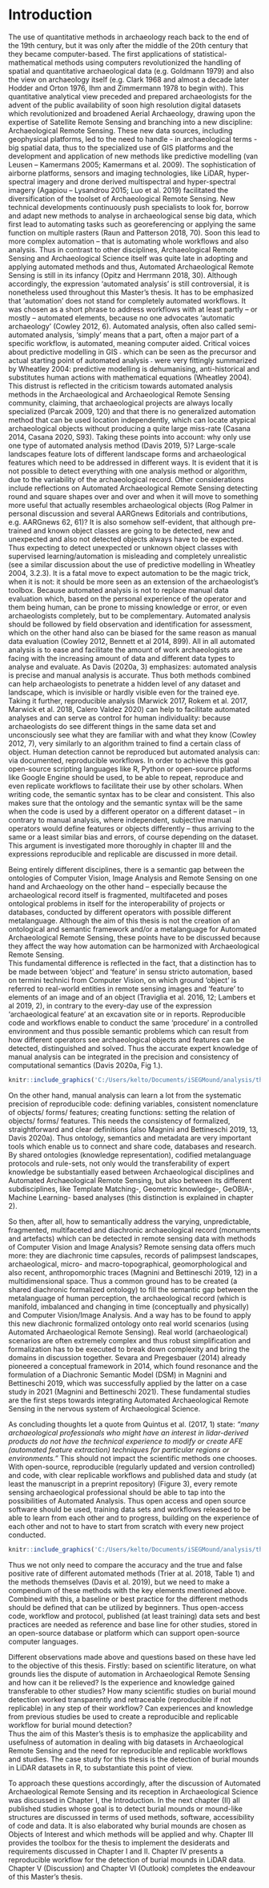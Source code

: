 # Introduction

The use of quantitative methods in archaeology reach back to the end of the 19th century, but it was only after the middle of the 20th century that they became computer-based. The first applications of statistical-mathematical methods using computers revolutionized the handling of spatial and quantitative archaeological data (e.g. Goldmann 1979) and also the view on archaeology itself (e.g. Clark 1968 and almost a decade later Hodder and Orton 1976, Ihm and Zimmermann 1978 to begin with). This quantitative analytical view preceded and prepared archaeologists for the advent of the public availability of soon high resolution digital datasets which revolutionized and broadened Aerial Archaeology, drawing upon the expertise of Satellite Remote Sensing and branching into a new discipline: Archaeological Remote Sensing. These new data sources, including geophysical platforms, led to the need to handle - in archaeological terms - big spatial data, thus to the specialized use of GIS platforms and the development and application of new methods like predictive modelling (van Leusen – Kamermans 2005; Kamermans et al. 2009). The sophistication of airborne platforms, sensors and imaging technologies, like LiDAR, hyper-spectral imagery and drone derived multispectral and hyper-spectral imagery (Agapiou – Lysandrou 2015; Luo et al.  2019) facilitated the diversification of the toolset of Archaeological Remote Sensing.
New technical developments continuously push specialists to look for, borrow and adapt new methods to analyse in archaeological sense big data, which first lead to automating tasks such as georeferencing or applying the same function on multiple rasters (Raun and Patterson 2018, 70). Soon this lead to more complex automation – that is automating whole workflows and also analysis. 
Thus in contrast to other disciplines, Archaeological Remote Sensing and Archaeological Science itself was quite late in adopting and applying automated methods and thus, Automated Archaeological Remote Sensing is still in its infancy (Opitz and Herrmann 2018, 30). Although accordingly, the expression ‘automated analysis’ is still controversial, it is nonetheless used throughout this Master’s thesis. It has to be emphasized that ‘automation’ does not stand for completely automated workflows. It was chosen as a short phrase to address workflows with at least partly – or mostly – automated elements, because no one advocates ‘automatic archaeology' (Cowley 2012, 6). Automated analysis, often also called semi-automated analysis, ‘simply’ means that a part, often a major part of a specific workflow, is automated, meaning computer aided. 
Critical voices about predictive modelling in GIS ˗ which can be seen as the precursor and actual starting point of automated analysis ˗ were very fittingly summarized by Wheatley 2004: predictive modelling is dehumanising, anti-historical and substitutes human actions with mathematical equations (Wheatley 2004). This distrust is reflected in the criticism towards automated analysis methods in the Archaeological and Archaeological Remote Sensing community, claiming, that archaeological projects are always locally specialized (Parcak 2009, 120) and that there is no generalized automation method that can be used location independently, which can locate atypical archaeological objects without producing a quite large miss-rate (Casana 2014, Casana 2020, S93). Taking these points into account: why only use one type of automated analysis method (Davis 2019, 5)? Large-scale landscapes feature lots of different landscape forms and archaeological features which  need to be addressed in different ways. It is evident that it is not possible to detect everything with one analysis method or algorithm, due to the variability of the archaeological record. Other considerations include reflections on Automated Archaeological Remote Sensing detecting round and square shapes over and over and when it will move to something more useful that actually resembles archaeological objects (Rog Palmer in personal discussion and several AARGnews Editorials and contributions, e.g. AARGnews 62, 61)? 
It is also somehow self-evident, that although pre-trained and known object classes are going to be detected, new and unexpected and also not detected objects always have to be expected. Thus expecting to detect unexpected or unknown object classes with supervised learning/automation is misleading and completely unrealistic (see a similar discussion about the use of predictive modelling in Wheatley 2004, 3.2.3). It is a fatal move to expect automation to be the magic trick, when it is not: it should be more seen as an extension of the archaeologist’s toolbox. Because automated analysis is not to replace manual data evaluation which, based on the personal experience of the operator and them being human, can be prone to missing knowledge or error, or even archaeologists completely, but to be complementary. Automated analysis should be followed by field observation and identification for assessment, which on the other hand also can be biased for the same reason as manual data evaluation (Cowley 2012, Bennett et al 2014, 899). All in all automated analysis is to ease and facilitate the amount of work archaeologists are facing with the increasing amount of data and different data types to analyse and evaluate. As Davis (2020a, 3) emphasizes: automated analysis is precise and manual analysis is accurate. Thus both methods combined can help archaeologists to penetrate a hidden level of any dataset and landscape, which is invisible or hardly visible even for the trained eye.
Taking it further, reproducible analysis (Marwick 2017, Rokem et al. 2017, Marwick et al. 2018, Calero Valdez 2020) can help to facilitate automated analyses and can serve as control for human individuality: because archaeologists do see different things in the same data set and unconsciously see what they are familiar with and what they know (Cowley 2012, 7), very similarly to an algorithm trained to find a certain class of object. Human detection cannot be reproduced but automated analysis can: via documented, reproducible workflows. In order to achieve this goal open-source scripting languages like R, Python or open-source platforms like Google Engine should be used, to be able  to repeat, reproduce and even replicate workflows to facilitate their use by other scholars. When writing code, the semantic syntax has to be clear and consistent. This also makes sure that the ontology and the semantic syntax will be the same when the code is used by a different operator on a different dataset – in contrary to manual analysis, where independent, subjective manual operators would define features or objects differently – thus arriving to the same or a least similar bias and errors, of course depending on the dataset. This argument is investigated more thoroughly in chapter III and the expressions reproducible and replicable are discussed in more detail.

Being entirely different disciplines, there is a semantic gap between the ontologies of Computer Vision, Image Analysis and Remote Sensing on one hand and Archaeology on the other hand – especially because the archaeological record itself is fragmented, multifaceted and poses ontological problems in itself for the interoperability of projects or databases, conducted by different operators with possible different metalanguage. Although the aim of this thesis is not the creation of an ontological and semantic framework and/or a metalanguage for Automated Archaeological Remote Sensing, these points have to be discussed because they affect the way how automation can be harmonized with Archaeological Remote Sensing.  
This fundamental difference is reflected in the fact, that a distinction has to be made between ‘object’ and ‘feature’ in sensu stricto automation, based on termini technici from Computer Vision, on which ground ‘object’ is referred to real-world entities in remote sensing images and ‘feature’ to elements of an image and of an object (Traviglia et al. 2016, 12;  Lambers et al 2019, 2), in contrary to the every-day use of the expression ‘archaeological feature’ at an excavation site or in reports. Reproducible code and workflows enable to conduct the same ‘procedure’ in a controlled environment and thus possible semantic problems which can result from how different operators see archaeological objects and features can be detected, distinguished and solved. Thus the accurate expert knowledge of manual analysis can be integrated in the precision and consistency of computational semantics (Davis 2020a, Fig 1.). 

```r
knitr::include_graphics('C:/Users/kelto/Documents/iSEGMound/analysis/thesis/figures/Figure_1.png')
```

On the other hand, manual analysis can learn a lot from the systematic precision of reproducible code: defining variables, consistent nomenclature of objects/ forms/ features; creating functions: setting the relation of objects/ forms/ features. This needs the consistency of formalized, straightforward and clear definitions (also Magnini and Bettineschi 2019, 13, Davis 2020a). Thus ontology, semantics and metadata are very important tools which enable us to connect and share code, databases and research. By shared ontologies (knowledge representation), codified metalanguage protocols and rule-sets, not only would the transferability of expert knowledge be substantially eased between Archaeological disciplines and Automated Archaeological Remote Sensing, but also between its different subdisciplines, like Template Matching-, Geometric knowledge-, GeOBIA-, Machine Learning- based analyses (this distinction is explained in chapter 2).

So then, after all, how to semantically address the varying, unpredictable, fragmented, multifaceted and diachronic archaeological record (monuments and artefacts) which can be detected in remote sensing data with methods of Computer Vision and Image Analysis? Remote sensing data offers much more: they are diachronic time capsules, records of palimpsest landscapes, archaeological, micro- and macro-topographical, geomorphological and also recent, anthropomorphic traces (Magnini and Bettineschi 2019, 12) in a multidimensional space. Thus a common ground has to be created (a shared diachronic formalized ontology) to fill the semantic gap between the metalanguage of human perception, the archaeological record (which is manifold, imbalanced and changing in time (conceptually and physically) and Computer Vision/Image Analysis. And a way has to be found to apply this new diachronic formalized ontology onto real world scenarios (using Automated Archaeological Remote Sensing). Real world (archaeological) scenarios are often extremely complex and thus robust simplification and formalization has to be executed to break down complexity and bring the domains in discussion together. Sevara and Pregesbauer (2014) already pioneered a conceptual framework in 2014, which found resonance and the formulation of a Diachronic Semantic Model (DSM) in Magnini and Bettineschi 2019, which was successfully applied by the latter on a case study in 2021 (Magnini and Bettineschi 2021). These fundamental studies are the first steps towards integrating Automated Archaeological Remote Sensing in the  nervous system of Archaeological Science. 

As concluding thoughts let a quote from Quintus et al. (2017, 1) state: *“many archaeological professionals who might have an interest in lidar-derived products do not have the technical experience to modify or create AFE (automated feature extraction) techniques for particular regions or environments.”* This should not impact the scientific methods one chooses. With open-source, reproducible (regularly updated and version controlled) and code, with clear replicable workflows and published data and study (at least the manuscript in a preprint repository) (Figure 3), every remote sensing archaeological professional should be able to tap into the possibilities of Automated Analysis. Thus open access and open source software should be used, training data sets and workflows released to be able to learn from each other and to progress, building on the experience of each other and not to have to start from scratch with every new project conducted. 

```r
knitr::include_graphics('C:/Users/kelto/Documents/iSEGMound/analysis/thesis/figures/Figure_2.png')
```

Thus we not only need to compare the accuracy and the true and false positive rate of different automated methods (Trier at al. 2018, Table 1) and the methods themselves (Davis et al. 2019), but we need to make a compendium of these methods with the key elements mentioned above. Combined with this, a baseline or best practice for the different methods should be defined that can be utilized by beginners. Thus open-access code, workflow and protocol, published (at least training) data sets and best practices are needed as reference and base line for other studies, stored in an open-source database or platform which can support open-source computer languages. 

Different observations made above and questions based on these have led to the objective of this thesis. Firstly: based on scientific literature, on what grounds lies the dispute of automation in Archaeological Remote Sensing and how can it be relieved? Is the experience and knowledge gained transferable to other studies? How many scientific studies on burial mound detection worked transparently and retraceable (reproducible if not replicable) in any step of their workflow? Can experiences and knowledge from previous studies be used to create a reproducible and replicable workflow for burial mound detection?  
Thus the aim of this Master’s thesis is to emphasize the applicability and usefulness of automation in dealing with big datasets in Archaeological Remote Sensing and the need for reproducible and replicable workflows and studies. The case study for this thesis is the detection of burial mounds in LiDAR datasets in R, to substantiate this point of view.

To approach these questions accordingly, after the discussion of Automated Archaeological Remote Sensing and its reception in Archaeological Science was discussed in Chapter I, the Introduction. In the next chapter (II) all published studies whose goal is to detect burial mounds or mound-like structures are discussed in terms of used methods, software, accessibility of code and data. It is also elaborated why burial mounds are chosen as Objects of Interest and which methods will be applied and why. Chapter III provides the toolbox for the thesis to implement the desiderats and requirements discussed in Chapter I and II. Chapter IV presents a reproducible workflow for the detection of burial mounds in LiDAR data. Chapter V (Discussion) and Chapter VI (Outlook) completes the endeavour of this Master’s thesis. 
